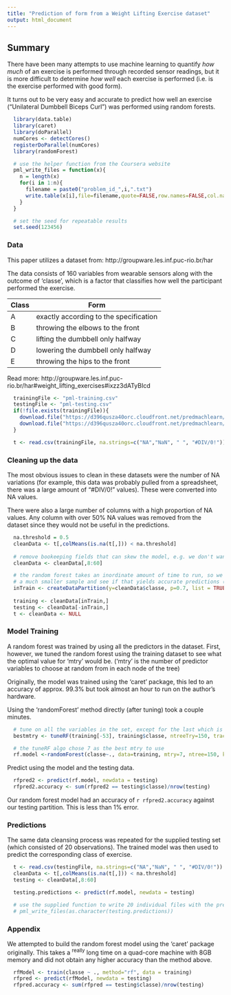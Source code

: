 ```yaml
---
title: "Prediction of form from a Weight Lifting Exercise dataset"
output: html_document
---
```

## Summary
There have been many attempts to use machine learning to quantify <i>how much</i> of an exercise is performed through recorded sensor readings, but it is more difficult to determine <i>how well</i> each exercise is performed (i.e. is the exercise performed with good form).

It turns out to be very easy and accurate to predict how well an exercise ("Unilateral Dumbbell Biceps Curl") was performed using random forests.

```r
  library(data.table)
  library(caret)
  library(doParallel)
  numCores <- detectCores()
  registerDoParallel(numCores)
  library(randomForest)

  # use the helper function from the Coursera website
  pml_write_files = function(x){
    n = length(x)
    for(i in 1:n){
      filename = paste0("problem_id_",i,".txt")
      write.table(x[i],file=filename,quote=FALSE,row.names=FALSE,col.names=FALSE)
    }
  }

  # set the seed for repeatable results
  set.seed(123456)
```

### Data
This paper utilizes a dataset from: http://groupware.les.inf.puc-rio.br/har

The data consists of 160 variables from wearable sensors along with the outcome of 'classe', which is a factor that classifies how well the participant performed the exercise.

Class | Form
----- | ------
A     | exactly according to the specification
B     | throwing the elbows to the front
C     | lifting the dumbbell only halfway
D     | lowering the dumbbell only halfway
E     | throwing the hips to the front

Read more: http://groupware.les.inf.puc-rio.br/har#weight_lifting_exercises#ixzz3dATyBIcd

```r
  trainingFile <- "pml-training.csv"
  testingFile <- "pml-testing.csv"
  if(!file.exists(trainingFile)){
    download.file("https://d396qusza40orc.cloudfront.net/predmachlearn/pml-training.csv", destfile=trainingFile, method="curl")
    download.file("https://d396qusza40orc.cloudfront.net/predmachlearn/pml-testing.csv", destfile=testingFile, method="curl")
  }

  t <- read.csv(trainingFile, na.strings=c("NA","NaN", " ", "#DIV/0!"))
```

### Cleaning up the data
The most obvious issues to clean in these datasets were the number of NA variations (for example, this data was probably pulled from a spreadsheet, there was a large amount of "#DIV/0!" values).  These were converted into NA values.

There were also a large number of columns with a high proportion of NA values.  Any column with over 50% NA values was removed from the dataset since they would not be useful in the predictions.

```{r]}
  na.threshold = 0.5
  cleanData <- t[,colMeans(is.na(t[,])) < na.threshold]
  
  # remove bookeeping fields that can skew the model, e.g. we don't want subject name, time fields, windows, etc...
  cleanData <- cleanData[,8:60]

  # the random forest takes an inordinate amount of time to run, so we're forced to try splitting the training set into
  # a much smaller sample and see if that yields accurate predictions (it does)
  inTrain <- createDataPartition(y=cleanData$classe, p=0.7, list = TRUE)[[1]]
  
  training <- cleanData[inTrain,]
  testing <- cleanData[-inTrain,]
  t <- cleanData <- NULL
```

### Model Training
A random forest was trained by using all the predictors in the dataset.  First, however, we tuned the random forest using the training dataset to see what the optimal value for 'mtry' would be. ('mtry' is the number of predictor variables to choose at random from in each node of the tree)

Originally, the model was trained using the 'caret' package, this led to an accuracy of approx. 99.3% but took almost an hour to run on the author's hardware.

Using the 'randomForest' method directly (after tuning) took a couple minutes.

```r
  # tune on all the variables in the set, except for the last which is our outcome, 'classe'
  bestmtry <- tuneRF(training[-53], training$classe, ntreeTry=150, trace=TRUE, plot=TRUE, dobest=FALSE)

  # the tuneRF algo chose 7 as the best mtry to use
  rf.model <-randomForest(classe~., data=training, mtry=7, ntree=150, keep.forest=TRUE, importance=TRUE)
```

Predict using the model and the testing data.

```r
  rfpred2 <- predict(rf.model, newdata = testing)
  rfpred2.accuracy <- sum(rfpred2 == testing$classe)/nrow(testing)
```

Our random forest model had an accuracy of `r rfpred2.accuracy` against our testing partition.  This is less than 1% error.

### Predictions
The same data cleansing process was repeated for the supplied testing set (which consisted of 20 observations).  The trained model was then used to predict the corresponding class of exercise.

```r
  t <- read.csv(testingFile, na.strings=c("NA","NaN", " ", "#DIV/0!"))
  cleanData <- t[,colMeans(is.na(t[,])) < na.threshold]
  testing <- cleanData[,8:60]

  testing.predictions <- predict(rf.model, newdata = testing)

  # use the supplied function to write 20 individual files with the prediction for each test case
  # pml_write_files(as.character(testing.predictions))
```

### Appendix
We attempted to build the random forest model using the 'caret' package originally.  This takes a ^really^ long time on a quad-core machine with 8GB memory and did not obtain any higher accuracy than the method above.
```r
  rfModel <- train(classe ~ ., method="rf", data = training)
  rfpred <- predict(rfModel, newdata = testing)
  rfpred.accuracy <- sum(rfpred == testing$classe)/nrow(testing)
```
